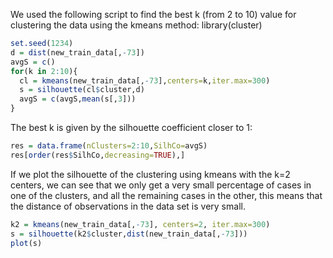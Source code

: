 
We used the following script to find the best k (from 2 to 10) value for clustering the data using the kmeans method:
library(cluster)
```r
set.seed(1234)
d = dist(new_train_data[,-73])
avgS = c()
for(k in 2:10){
  cl = kmeans(new_train_data[,-73],centers=k,iter.max=300)
  s = silhouette(cl$cluster,d)
  avgS = c(avgS,mean(s[,3]))
}
```

The best k is given by the silhouette coefficient closer to 1: 

```r
res = data.frame(nClusters=2:10,SilhCo=avgS)
res[order(res$SilhCo,decreasing=TRUE),]
```

If we plot the silhouette of the clustering using kmeans with the k=2 centers, we can see that we only get a very small percentage of cases in one of the clusters, and all the remaining cases in the other, this means that the distance of observations in the data set is very small.

```r
k2 = kmeans(new_train_data[,-73], centers=2, iter.max=300)
s = silhouette(k2$cluster,dist(new_train_data[,-73]))
plot(s)
```